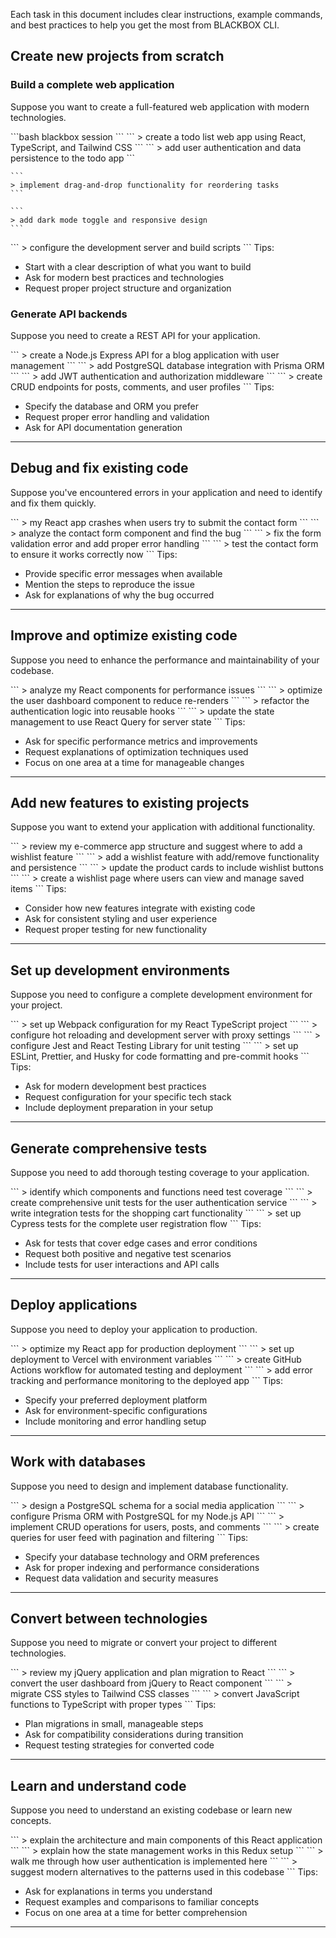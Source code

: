 Each task in this document includes clear instructions, example commands, and best practices to help you get the most from BLACKBOX CLI.

## Create new projects from scratch

### Build a complete web application

Suppose you want to create a full-featured web application with modern technologies.

<Steps>
  <Step title="Start BLACKBOX CLI session">
    ```bash
    blackbox session
    ```
  </Step>

  <Step title="Request project creation">
    ```
    > create a todo list web app using React, TypeScript, and Tailwind CSS
    ```
  </Step>

  <Step title="Add advanced features">
    ```
    > add user authentication and data persistence to the todo app
    ```

    ```
    > implement drag-and-drop functionality for reordering tasks
    ```

    ```
    > add dark mode toggle and responsive design
    ```
  </Step>

  <Step title="Set up development environment">
    ```
    > configure the development server and build scripts
    ```
  </Step>
</Steps>

<Tip>
  Tips:

  * Start with a clear description of what you want to build
  * Ask for modern best practices and technologies
  * Request proper project structure and organization
</Tip>

### Generate API backends

Suppose you need to create a REST API for your application.

<Steps>
  <Step title="Specify API requirements">
    ```
    > create a Node.js Express API for a blog application with user management
    ```
  </Step>

  <Step title="Add database integration">
    ```
    > add PostgreSQL database integration with Prisma ORM
    ```
  </Step>

  <Step title="Implement authentication">
    ```
    > add JWT authentication and authorization middleware
    ```
  </Step>

  <Step title="Add comprehensive endpoints">
    ```
    > create CRUD endpoints for posts, comments, and user profiles
    ```
  </Step>
</Steps>

<Tip>
  Tips:

  * Specify the database and ORM you prefer
  * Request proper error handling and validation
  * Ask for API documentation generation
</Tip>

***

## Debug and fix existing code

Suppose you've encountered errors in your application and need to identify and fix them quickly.

<Steps>
  <Step title="Describe the problem">
    ```
    > my React app crashes when users try to submit the contact form
    ```
  </Step>

  <Step title="Let BLACKBOX CLI analyze the issue">
    ```
    > analyze the contact form component and find the bug
    ```
  </Step>

  <Step title="Apply the recommended fix">
    ```
    > fix the form validation error and add proper error handling
    ```
  </Step>

  <Step title="Test the solution">
    ```
    > test the contact form to ensure it works correctly now
    ```
  </Step>
</Steps>

<Tip>
  Tips:

  * Provide specific error messages when available
  * Mention the steps to reproduce the issue
  * Ask for explanations of why the bug occurred
</Tip>

***

## Improve and optimize existing code

Suppose you need to enhance the performance and maintainability of your codebase.

<Steps>
  <Step title="Identify optimization opportunities">
    ```
    > analyze my React components for performance issues
    ```
  </Step>

  <Step title="Apply performance improvements">
    ```
    > optimize the user dashboard component to reduce re-renders
    ```
  </Step>

  <Step title="Refactor for better maintainability">
    ```
    > refactor the authentication logic into reusable hooks
    ```
  </Step>

  <Step title="Add modern patterns">
    ```
    > update the state management to use React Query for server state
    ```
  </Step>
</Steps>

<Tip>
  Tips:

  * Ask for specific performance metrics and improvements
  * Request explanations of optimization techniques used
  * Focus on one area at a time for manageable changes
</Tip>

***

## Add new features to existing projects

Suppose you want to extend your application with additional functionality.

<Steps>
  <Step title="Analyze current architecture">
    ```
    > review my e-commerce app structure and suggest where to add a wishlist feature
    ```
  </Step>

  <Step title="Implement the new feature">
    ```
    > add a wishlist feature with add/remove functionality and persistence
    ```
  </Step>

  <Step title="Integrate with existing components">
    ```
    > update the product cards to include wishlist buttons
    ```
  </Step>

  <Step title="Add supporting features">
    ```
    > create a wishlist page where users can view and manage saved items
    ```
  </Step>
</Steps>

<Tip>
  Tips:

  * Consider how new features integrate with existing code
  * Ask for consistent styling and user experience
  * Request proper testing for new functionality
</Tip>

***

## Set up development environments

Suppose you need to configure a complete development environment for your project.

<Steps>
  <Step title="Configure build tools">
    ```
    > set up Webpack configuration for my React TypeScript project
    ```
  </Step>

  <Step title="Add development server">
    ```
    > configure hot reloading and development server with proxy settings
    ```
  </Step>

  <Step title="Set up testing environment">
    ```
    > configure Jest and React Testing Library for unit testing
    ```
  </Step>

  <Step title="Add code quality tools">
    ```
    > set up ESLint, Prettier, and Husky for code formatting and pre-commit hooks
    ```
  </Step>
</Steps>

<Tip>
  Tips:

  * Ask for modern development best practices
  * Request configuration for your specific tech stack
  * Include deployment preparation in your setup
</Tip>

***

## Generate comprehensive tests

Suppose you need to add thorough testing coverage to your application.

<Steps>
  <Step title="Analyze testing needs">
    ```
    > identify which components and functions need test coverage
    ```
  </Step>

  <Step title="Generate unit tests">
    ```
    > create comprehensive unit tests for the user authentication service
    ```
  </Step>

  <Step title="Add integration tests">
    ```
    > write integration tests for the shopping cart functionality
    ```
  </Step>

  <Step title="Create end-to-end tests">
    ```
    > set up Cypress tests for the complete user registration flow
    ```
  </Step>
</Steps>

<Tip>
  Tips:

  * Ask for tests that cover edge cases and error conditions
  * Request both positive and negative test scenarios
  * Include tests for user interactions and API calls
</Tip>

***

## Deploy applications

Suppose you need to deploy your application to production.

<Steps>
  <Step title="Prepare for deployment">
    ```
    > optimize my React app for production deployment
    ```
  </Step>

  <Step title="Configure deployment platform">
    ```
    > set up deployment to Vercel with environment variables
    ```
  </Step>

  <Step title="Set up CI/CD pipeline">
    ```
    > create GitHub Actions workflow for automated testing and deployment
    ```
  </Step>

  <Step title="Configure monitoring">
    ```
    > add error tracking and performance monitoring to the deployed app
    ```
  </Step>
</Steps>

<Tip>
  Tips:

  * Specify your preferred deployment platform
  * Ask for environment-specific configurations
  * Include monitoring and error handling setup
</Tip>

***

## Work with databases

Suppose you need to design and implement database functionality.

<Steps>
  <Step title="Design database schema">
    ```
    > design a PostgreSQL schema for a social media application
    ```
  </Step>

  <Step title="Set up database connection">
    ```
    > configure Prisma ORM with PostgreSQL for my Node.js API
    ```
  </Step>

  <Step title="Create database operations">
    ```
    > implement CRUD operations for users, posts, and comments
    ```
  </Step>

  <Step title="Add advanced queries">
    ```
    > create queries for user feed with pagination and filtering
    ```
  </Step>
</Steps>

<Tip>
  Tips:

  * Specify your database technology and ORM preferences
  * Ask for proper indexing and performance considerations
  * Request data validation and security measures
</Tip>

***

## Convert between technologies

Suppose you need to migrate or convert your project to different technologies.

<Steps>
  <Step title="Analyze current implementation">
    ```
    > review my jQuery application and plan migration to React
    ```
  </Step>

  <Step title="Convert components gradually">
    ```
    > convert the user dashboard from jQuery to React component
    ```
  </Step>

  <Step title="Update styling approach">
    ```
    > migrate CSS styles to Tailwind CSS classes
    ```
  </Step>

  <Step title="Modernize JavaScript">
    ```
    > convert JavaScript functions to TypeScript with proper types
    ```
  </Step>
</Steps>

<Tip>
  Tips:

  * Plan migrations in small, manageable steps
  * Ask for compatibility considerations during transition
  * Request testing strategies for converted code
</Tip>

***

## Learn and understand code

Suppose you need to understand an existing codebase or learn new concepts.

<Steps>
  <Step title="Get project overview">
    ```
    > explain the architecture and main components of this React application
    ```
  </Step>

  <Step title="Understand specific patterns">
    ```
    > explain how the state management works in this Redux setup
    ```
  </Step>

  <Step title="Learn implementation details">
    ```
    > walk me through how user authentication is implemented here
    ```
  </Step>

  <Step title="Get improvement suggestions">
    ```
    > suggest modern alternatives to the patterns used in this codebase
    ```
  </Step>
</Steps>

<Tip>
  Tips:

  * Ask for explanations in terms you understand
  * Request examples and comparisons to familiar concepts
  * Focus on one area at a time for better comprehension
</Tip>

***


